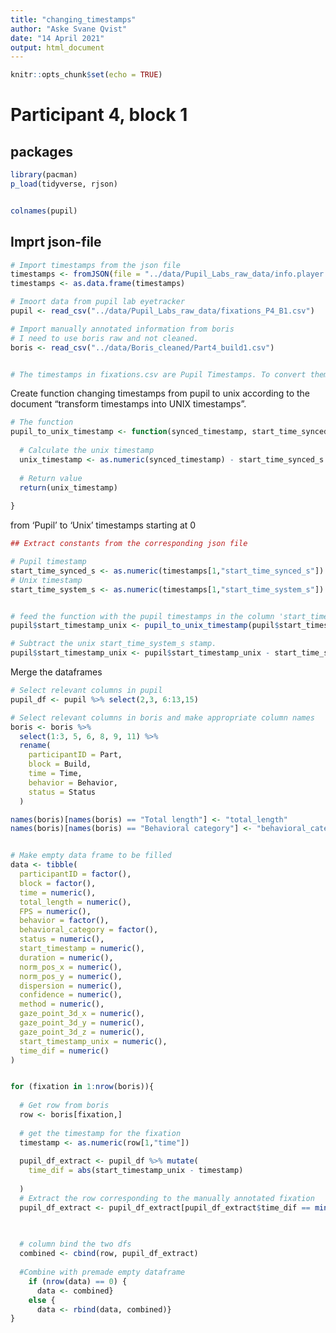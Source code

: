 ```yaml
---
title: "changing_timestamps"
author: "Aske Svane Qvist"
date: "14 April 2021"
output: html_document
---
```


```r
knitr::opts_chunk$set(echo = TRUE)
```

# Participant 4, block 1

## packages
```r
library(pacman)
p_load(tidyverse, rjson)


colnames(pupil)

```



## Imprt json-file
```r
# Import timestamps from the json file
timestamps <- fromJSON(file = "../data/Pupil_Labs_raw_data/info.player.csv/info.player_P4_B1.json")
timestamps <- as.data.frame(timestamps)

# Imoort data from pupil lab eyetracker
pupil <- read_csv("../data/Pupil_Labs_raw_data/fixations_P4_B1.csv")

# Import manually annotated information from boris
# I need to use boris raw and not cleaned.
boris <- read_csv("../data/Boris_cleaned/Part4_build1.csv")


# The timestamps in fixations.csv are Pupil Timestamps. To convert them to UNIX timestamps you could calculate the difference between start_time_system_s and start_time_synced_s from info.player.csv, and apply that difference to the timestamps in fixations.csv.

```

Create function changing timestamps from pupil to unix according to the document "transform timestamps into UNIX timestamps".
```r

# The function
pupil_to_unix_timestamp <- function(synced_timestamp, start_time_synced_s, start_time_system_s){
  
  # Calculate the unix timestamp
  unix_timestamp <- as.numeric(synced_timestamp) - start_time_synced_s + start_time_system_s
  
  # Return value
  return(unix_timestamp)
  
}


```



from 'Pupil' to 'Unix' timestamps starting at 0
```r
## Extract constants from the corresponding json file

# Pupil timestamp
start_time_synced_s <- as.numeric(timestamps[1,"start_time_synced_s"])
# Unix timestamp
start_time_system_s <- as.numeric(timestamps[1,"start_time_system_s"])


# feed the function with the pupil timestamps in the column 'start_timestamps' and the constants just extracted
pupil$start_timestamp_unix <- pupil_to_unix_timestamp(pupil$start_timestamp, start_time_synced_s, start_time_system_s)

# Subtract the unix start_time_system_s stamp.
pupil$start_timestamp_unix <- pupil$start_timestamp_unix - start_time_system_s


```

Merge the dataframes
```r

# Select relevant columns in pupil
pupil_df <- pupil %>% select(2,3, 6:13,15)

# Select relevant columns in boris and make appropriate column names
boris <- boris %>% 
  select(1:3, 5, 6, 8, 9, 11) %>%  
  rename(
    participantID = Part,
    block = Build,
    time = Time,
    behavior = Behavior,
    status = Status
  )

names(boris)[names(boris) == "Total length"] <- "total_length"
names(boris)[names(boris) == "Behavioral category"] <- "behavioral_category"


# Make empty data frame to be filled
data <- tibble(
  participantID = factor(), 
  block = factor(), 
  time = numeric(), 
  total_length = numeric(), 
  FPS = numeric(), 
  behavior = factor(), 
  behavioral_category = factor(),
  status = numeric(), 
  start_timestamp = numeric(),
  duration = numeric(),
  norm_pos_x = numeric(),
  norm_pos_y = numeric(),
  dispersion = numeric(),
  confidence = numeric(),
  method = numeric(),
  gaze_point_3d_x = numeric(),
  gaze_point_3d_y = numeric(),
  gaze_point_3d_z = numeric(),
  start_timestamp_unix = numeric(),
  time_dif = numeric()
)


for (fixation in 1:nrow(boris)){
  
  # Get row from boris
  row <- boris[fixation,]
  
  # get the timestamp for the fixation
  timestamp <- as.numeric(row[1,"time"])
  
  pupil_df_extract <- pupil_df %>% mutate(
    time_dif = abs(start_timestamp_unix - timestamp)
    
  )
  # Extract the row corresponding to the manually annotated fixation
  pupil_df_extract <- pupil_df_extract[pupil_df_extract$time_dif == min(pupil_df_extract$time_dif),]

  
  
  # column bind the two dfs
  combined <- cbind(row, pupil_df_extract)
  
  #Combine with premade empty dataframe
    if (nrow(data) == 0) {
      data <- combined}
    else {
      data <- rbind(data, combined)}
}


```


